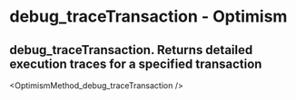 # debug_traceTransaction  - Optimism

## debug_traceTransaction. Returns detailed execution traces for a specified transaction


<OptimismMethod_debug_traceTransaction />
